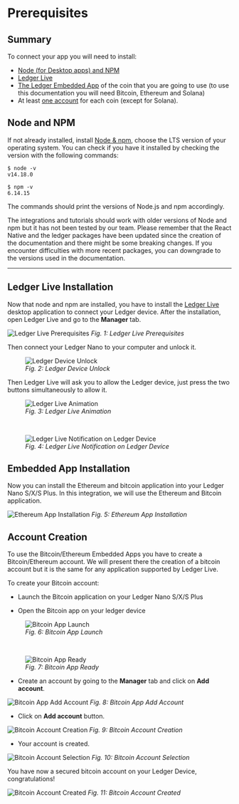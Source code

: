 
# Prerequisites

## Summary

To connect your app you will need to install:
- [Node (for Desktop apps) and NPM](#node-and-npm)
- [Ledger Live](#ledger-live-installation)
- [The Ledger Embedded App](#embedded-app-installation) of the coin that you are going to use (to use this documentation you will need Bitcoin, Ethereum and Solana)
- At least [one account](#account-creation) for each coin (except for Solana).

## Node and NPM

If not already installed, install <a href="https://nodejs.org/en/download/">Node & npm</a>, choose the LTS version of your operating system. You can check if you have it installed by checking the version with the following commands:

```
$ node -v
v14.18.0

$ npm -v
6.14.15
```

The commands should print the versions of Node.js and npm accordingly.

<Callout type="info" emoji="👉">
	The integrations and tutorials should work with older versions of Node and npm but it has not been tested by our team.
</Callout>


<Callout type="warning" emoji="⚠️">
 	Please remember that the React Native and the ledger packages have been updated since the creation of the documentation and there might be some breaking changes. If you encounter difficulties with more recent packages, you can downgrade to the versions used in the documentation.
</Callout>

---------------------------------
## Ledger Live Installation

Now that node and npm are installed, you have to install the [Ledger Live](https://www.ledger.com/ledger-live/download) desktop application to connect your Ledger device.
After the installation, open Ledger Live and go to the **Manager** tab.

![Ledger Live Prerequisites](/ledgerlivetabs.png)
*Fig. 1: Ledger Live Prerequisites*

Then connect your Ledger Nano to your computer and unlock it.

<div class="center">
	<figure>
		<img src="/ledgerCodePin.jpg" alt="Ledger Device Unlock"/>
		<figcaption><i>Fig. 2: Ledger Device Unlock</i></figcaption>
	</figure>
</div>

Then Ledger Live will ask you to allow the Ledger device, just press the two buttons simultaneously to allow it.

<div class="center">
	<figure>
		<img src="/ledgerConnect.png" alt="Ledger Live Animation"/>
		<figcaption><i>Fig. 3: Ledger Live Animation</i></figcaption>
	</figure>
</div>
<br/>
<div class="center">
	<figure>
		<img src="/ledgerAllow.jpg" alt="Ledger Live Notification on Ledger Device"/>
		<figcaption><i>Fig. 4: Ledger Live Notification on Ledger Device</i></figcaption>
	</figure>
</div>

## Embedded App Installation

Now you can install the Ethereum and bitcoin application into your Ledger Nano S/X/S Plus.
In this integration, we will use the Ethereum and Bitcoin application.

![Ethereum App Installation](/ethereumInstallation.png)
*Fig. 5: Ethereum App Installation*


## Account Creation

To use the Bitcoin/Ethereum Embedded Apps you have to create a Bitcoin/Ethereum account.
We will present there the creation of a bitcoin account but it is the same for any application supported by Ledger Live.


To create your Bitcoin account:

- Launch the Bitcoin application on your Ledger Nano S/X/S Plus

- Open the Bitcoin app on your ledger device


<div class="center">
	<figure>
		<img src="/ledgerBtc.jpg" alt="Bitcoin App Launch"/>
		<figcaption><i>Fig. 6: Bitcoin App Launch</i></figcaption>
	</figure>
</div>
<br/>
<div class="center">
	<figure>
		<img src="/ledgerReady.jpg" alt="Bitcoin App Ready"/>
		<figcaption><i>Fig. 7: Bitcoin App Ready</i></figcaption>
	</figure>
</div>


- Create an account by going to the **Manager** tab and click on **Add account**.

![Bitcoin App Add Account](/bitcoinInstalled.png)
*Fig. 8: Bitcoin App Add Account*


- Click on **Add account** button.

![Bitcoin Account Creation](/step1account.png)
*Fig. 9: Bitcoin Account Creation*


- Your account is created.

![Bitcoin Account Selection](/step2account.png)
*Fig. 10: Bitcoin Account Selection*


You have now a secured bitcoin account on your Ledger Device, congratulations!

![Bitcoin Account Created](/step3account.png)
*Fig. 11: Bitcoin Account Created*
